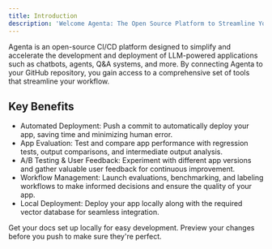 ```yaml
---
title: Introduction
description: 'Welcome Agenta: The Open Source Platform to Streamline Your LLM-App Development.'
---
```



Agenta is an open-source CI/CD platform designed to simplify and accelerate the development and deployment of LLM-powered applications such as chatbots, agents, Q&A systems, and more. By connecting Agenta to your GitHub repository, you gain access to a comprehensive set of tools that streamline your workflow.

## Key Benefits
- Automated Deployment: Push a commit to automatically deploy your app, saving time and minimizing human error.
- App Evaluation: Test and compare app performance with regression tests, output comparisons, and intermediate output analysis.
- A/B Testing & User Feedback: Experiment with different app versions and gather valuable user feedback for continuous improvement.
- Workflow Management: Launch evaluations, benchmarking, and labeling workflows to make informed decisions and ensure the quality of your app.
- Local Deployment: Deploy your app locally along with the required vector database for seamless integration.


<CardGroup cols={2}>
  <Card
    title="Installation"
    icon="screwdriver-wrench"
    href="installation"
  >
    Get your docs set up locally for easy development.
  </Card>
  <Card
    title="Getting Started"
    icon="stars"
    href="getting-started"
  >
    Preview your changes before you push to make sure they're perfect.
  </Card>
</CardGroup>

